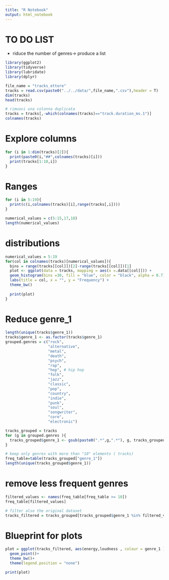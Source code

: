```yaml
---
title: "R Notebook"
output: html_notebook
---
```


# TO DO LIST
- riduce the number of genres-> produce a list

```r
library(ggplot2)
library(tidyverse)
library(lubridate)
library(dplyr)
```

```r
file_name = "tracks_ettore"
tracks = read.csv(paste0("../../data/",file_name,".csv"),header = T)
dim(tracks)
head(tracks)

# rimuovi una colonna duplicata
tracks = tracks[,-which(colnames(tracks)=="track.duration_ms.1")]
colnames(tracks)
```


# Explore columns
```r
for (i in 1:dim(tracks)[2]){
  print(paste0(i,"##",colnames(tracks)[i]))
  print(tracks[1:10,i])
}
```
# Ranges
```r
for (i in 5:19){
  print(c(i,colnames(tracks)[i],range(tracks[,i])))
}

numerical_values = c(5:15,17,18)
length(numerical_values)
```


# distributions
```r
numerical_values = 5:19
for(col in colnames(tracks)[numerical_values]){
  bins = range(tracks[[col]])[2]-range(tracks[[col]])[1]
  plot <- ggplot(data = tracks, mapping = aes(x =.data[[col]])) +
  geom_histogram(bins =30, fill = "blue", color = "black", alpha = 0.7) +
  labs(title = col, x = "", y = "Frequency") +
  theme_bw()
  
  print(plot)
}

```





# Reduce genre_1
```r
length(unique(tracks$genre_1))
tracks$genre_1 <- as.factor(tracks$genre_1)
grouped.genres = c("rock",
                   "alternative",
                   "metal",
                   "death",
                   "psych",
                   "rap",
                   "hop", # hip hop
                   "folk",
                   "jazz",
                   "classic",
                   "pop",
                   "country",
                   "indie",
                   "punk",
                   "soul",
                   "songwriter",
                   "core",
                   "electronic")

tracks_grouped = tracks
for (g in grouped.genres ){
  tracks_grouped$genre_1 <- gsub(paste0(".*",g,".*"), g, tracks_grouped$genre_1, ignore.case = TRUE)
}

# keep only genres with more than "10" elements ( tracks)
freq_table=table(tracks_grouped["genre_1"])
length(unique(tracks_grouped$genre_1))
```

# remove less frequent genres
```r
filtered_values <- names(freq_table[freq_table >= 10])
freq_table[filtered_values]

# filter also the original dataset
tracks_filtered = tracks_grouped[tracks_grouped$genre_1 %in% filtered_values,]
```

# Blueprint for plots 
```r
plot = ggplot(tracks_filtered, aes(energy,loudness , colour = genre_1 )) + 
  geom_point()+
  theme_bw()+
  theme(legend.position = "none")

print(plot)
```










